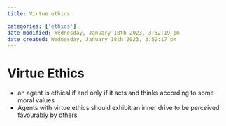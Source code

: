 ```yaml
---
title: Virtue ethics

categories: ['ethics']
date modified: Wednesday, January 18th 2023, 3:52:19 pm
date created: Wednesday, January 18th 2023, 3:52:17 pm
---
```


# Virtue Ethics


- an agent is ethical if and only if it acts and thinks according to some moral values
- Agents with virtue ethics should exhibit an inner drive to be perceived favourably by others



